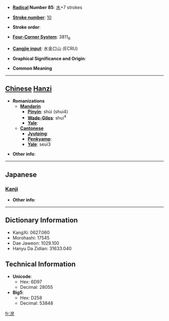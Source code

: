 * '''[[Wiktionary:Chinese radical index| Radical]] Number 85''': [[Wiktionary:Chinese radical index 水|水]]+7 strokes

* '''[[Wiktionary:Chinese total strokes index|Stroke number]]''': [[Wiktionary:Chinese total strokes index 10|10]]

* '''Stroke order''': 

* '''[[Wiktionary:Chinese four corner index|Four-Corner System]]''': 3811<sub>6</sub>

* '''[[Wiktionary:Chinese Cangjie index|Cangjie input]]''': 水金口山 (ECRU)

* '''Graphical Significance and Origin''': 

* '''Common Meaning'''

----

== [[Chinese]] [[Hanzi]] ==

* '''Romanizations'''
** '''[[Mandarin]]'''
*** '''[[Pinyin]]''': shùi (shui4)
*** '''[[Wade-Giles]]''': shui<sup>4</sup>
*** '''[[Yale]]''': 
** '''[[Cantonese]]'''
*** '''[[Jyutping]]''':
*** '''[[Penkyamp]]''': 
*** '''[[Yale]]''': seui3

* '''Other info''': 

----

==Japanese==
===[[Kanji]]===
{{kanji|on readings=[[せい]] (sei), [[せつ]] (setsu), [[せち]] (sechi)
|kun readings=[[ぬるまゆ]] (nurumayu)
}}

* '''Other info''':  

----

== Dictionary Information ==

* KangXi: 0627.060
* Morohashi: 17545
* Dae Jaweon: 1029.100
* Hanyu Da Zidian: 31633.040

== Technical Information ==

* '''Unicode''':
** Hex: 6D97
** Decimal: 28055
* '''Big5''':
** Hex: D258
** Decimal: 53848

[[fr:涗]]